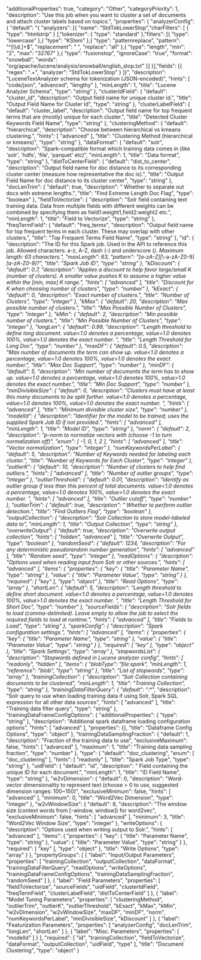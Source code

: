   "additionalProperties": true,
  "category": "Other",
  "categoryPriority": 1,
  "description": "Use this job when you want to cluster a set of documents and attach cluster labels based on topics.",
  "properties": {
    "analyzerConfig": {
      "default": "{ \"analyzers\": [{ \"name\": \"StdTokLowerStop\",\"charFilters\": [ { \"type\": \"htmlstrip\" } ],\"tokenizer\": { \"type\": \"standard\" },\"filters\": [{ \"type\": \"lowercase\" },{ \"type\": \"KStem\" },{ \"type\": \"patternreplace\", \"pattern\": \"^[\\\\d.]+$\", \"replacement\": \" \", \"replace\": \"all\" },{ \"type\": \"length\", \"min\": \"2\", \"max\": \"32767\" },{ \"type\": \"fusionstop\", \"ignoreCase\": \"true\", \"format\": \"snowball\", \"words\": \"org/apache/lucene/analysis/snowball/english_stop.txt\" }] }],\"fields\": [{ \"regex\": \".+\", \"analyzer\": \"StdTokLowerStop\" } ]}",
      "description": "LuceneTextAnalyzer schema for tokenization (JSON-encoded)",
      "hints": [
        "code/json",
        "advanced",
        "lengthy"
      ],
      "minLength": 1,
      "title": "Lucene Analyzer Schema",
      "type": "string"
    },
    "clusterIdField": {
      "default": "cluster_id",
      "description": "Output field name for unique cluster id.",
      "title": "Output Field Name for Cluster Id",
      "type": "string"
    },
    "clusterLabelField": {
      "default": "cluster_label",
      "description": "Output field name for top frequent terms that are (mostly) unique for each cluster.",
      "title": "Detected Cluster Keywords Field Name",
      "type": "string"
    },
    "clusteringMethod": {
      "default": "hierarchical",
      "description": "Choose between hierarchical vs kmeans clustering.",
      "hints": [
        "advanced"
      ],
      "title": "Clustering Method (hierarchical or kmeans)",
      "type": "string"
    },
    "dataFormat": {
      "default": "solr",
      "description": "Spark-compatible format which training data comes in (like 'solr', 'hdfs', 'file', 'parquet' etc)",
      "minLength": 1,
      "title": "Data format",
      "type": "string"
    },
    "distToCenterField": {
      "default": "dist_to_center",
      "description": "Output field name for doc distance to its corresponding cluster center (measure how representative the doc is).",
      "title": "Output Field Name for doc distance to its cluster center",
      "type": "string"
    },
    "docLenTrim": {
      "default": true,
      "description": " Whether to separate out docs with extreme lengths.",
      "title": "Find Extreme Length Doc Flag",
      "type": "boolean"
    },
    "fieldToVectorize": {
      "description": "Solr field containing text training data. Data from multiple fields with different weights can be combined by specifying them as field1:weight1,field2:weight2 etc.",
      "minLength": 1,
      "title": "Field to Vectorize",
      "type": "string"
    },
    "freqTermField": {
      "default": "freq_terms",
      "description": "Output field name for top frequent terms in each cluster. These may overlap with other clusters.",
      "title": "Top Frequent Terms Field Name",
      "type": "string"
    },
    "id": {
      "description": "The ID for this Spark job. Used in the API to reference this job. Allowed characters: a-z, A-Z, dash (-) and underscore (_). Maximum length: 63 characters.",
      "maxLength": 63,
      "pattern": "[a-zA-Z][_\\-a-zA-Z0-9]*[a-zA-Z0-9]?",
      "title": "Spark Job ID",
      "type": "string"
    },
    "kDiscount": {
      "default": 0.7,
      "description": "Applies a discount to help favor large/small K (number of clusters). A smaller value pushes K to assume a higher value within the [min, max] K range.",
      "hints": [
        "advanced"
      ],
      "title": "Discount for K when choosing number of clusters",
      "type": "number"
    },
    "kExact": {
      "default": 0,
      "description": "Exact number of clusters.",
      "title": "Number of Clusters",
      "type": "integer"
    },
    "kMax": {
      "default": 20,
      "description": "Max possible number of clusters.",
      "title": "Max Possible Number of Clusters",
      "type": "integer"
    },
    "kMin": {
      "default": 2,
      "description": "Min possible number of clusters.",
      "title": "Min Possible Number of Clusters",
      "type": "integer"
    },
    "longLen": {
      "default": 0.99,
      "description": "Length threshold to define long document. value<1.0 denotes a percentage, value=1.0 denotes 100%, value>1.0 denotes the exact number. ",
      "title": "Length Threshold for Long Doc",
      "type": "number"
    },
    "maxDF": {
      "default": 0.5,
      "description": "Max number of documents the term can show up. value<1.0 denotes a percentage, value=1.0 denotes 100%, value>1.0 denotes the exact number.",
      "title": "Max Doc Support",
      "type": "number"
    },
    "minDF": {
      "default": 5,
      "description": "Min number of documents the term has to show up. value<1.0 denotes a percentage, value=1.0 denotes 100%, value>1.0 denotes the exact number.",
      "title": "Min Doc Support",
      "type": "number"
    },
    "minDivisibleSize": {
      "default": 0,
      "description": "Clusters must have at least this many documents to be split further. value<1.0 denotes a percentage, value=1.0 denotes 100%, value>1.0 denotes the exact number. ",
      "hints": [
        "advanced"
      ],
      "title": "Minimum divisible cluster size",
      "type": "number"
    },
    "modelId": {
      "description": "Identifier for the model to be trained; uses the supplied Spark Job ID if not provided.",
      "hints": [
        "advanced"
      ],
      "minLength": 1,
      "title": "Model ID",
      "type": "string"
    },
    "norm": {
      "default": 2,
      "description": "p-norm to normalize vectors with (choose -1 to turn normalization off)",
      "enum": [
        -1,
        0,
        1,
        2
      ],
      "hints": [
        "advanced"
      ],
      "title": "Vector normalization",
      "type": "integer"
    },
    "numKeywordsPerLabel": {
      "default": 5,
      "description": "Number of Keywords needed for labeling each cluster.",
      "title": "Number of Keywords for Each Cluster",
      "type": "integer"
    },
    "outlierK": {
      "default": 10,
      "description": "Number of clusters to help find outliers.",
      "hints": [
        "advanced"
      ],
      "title": "Number of outlier groups",
      "type": "integer"
    },
    "outlierThreshold": {
      "default": 0.01,
      "description": "Identify as outlier group if less than this percent of total documents. value<1.0 denotes a percentage, value=1.0 denotes 100%, value>1.0 denotes the exact number. ",
      "hints": [
        "advanced"
      ],
      "title": "Outlier cutoff",
      "type": "number"
    },
    "outlierTrim": {
      "default": true,
      "description": " Whether to perform outlier detection.",
      "title": "Find Outliers Flag",
      "type": "boolean"
    },
    "outputCollection": {
      "description": "Solr Collection to store model-labeled data to",
      "minLength": 1,
      "title": "Output Collection",
      "type": "string"
    },
    "overwriteOutput": {
      "default": true,
      "description": "Overwrite output collection",
      "hints": [
        "hidden",
        "advanced"
      ],
      "title": "Overwrite Output",
      "type": "boolean"
    },
    "randomSeed": {
      "default": 1234,
      "description": "For any deterministic pseudorandom number generation",
      "hints": [
        "advanced"
      ],
      "title": "Random seed",
      "type": "integer"
    },
    "readOptions": {
      "description": "Options used when reading input from Solr or other sources.",
      "hints": [
        "advanced"
      ],
      "items": {
        "properties": {
          "key": {
            "title": "Parameter Name",
            "type": "string"
          },
          "value": {
            "title": "Parameter Value",
            "type": "string"
          }
        },
        "required": [
          "key"
        ],
        "type": "object"
      },
      "title": "Read Options",
      "type": "array"
    },
    "shortLen": {
      "default": 5,
      "description": "Length threshold to define short document. value<1.0 denotes a percentage, value=1.0 denotes 100%, value>1.0 denotes the exact number. ",
      "title": "Length Threshold for Short Doc",
      "type": "number"
    },
    "sourceFields": {
      "description": "Solr fields to load (comma-delimited). Leave empty to allow the job to select the required fields to load at runtime.",
      "hints": [
        "advanced"
      ],
      "title": "Fields to Load",
      "type": "string"
    },
    "sparkConfig": {
      "description": "Spark configuration settings.",
      "hints": [
        "advanced"
      ],
      "items": {
        "properties": {
          "key": {
            "title": "Parameter Name",
            "type": "string"
          },
          "value": {
            "title": "Parameter Value",
            "type": "string"
          }
        },
        "required": [
          "key"
        ],
        "type": "object"
      },
      "title": "Spark Settings",
      "type": "array"
    },
    "stopwordsList": {
      "description": "Stopwords defined in Lucene analyzer config",
      "hints": [
        "readonly",
        "hidden"
      ],
      "items": {
        "blobType": "file:spark",
        "minLength": 1,
        "reference": "blob",
        "type": "string"
      },
      "title": "List of stopwords",
      "type": "array"
    },
    "trainingCollection": {
      "description": "Solr Collection containing documents to be clustered",
      "minLength": 1,
      "title": "Training Collection",
      "type": "string"
    },
    "trainingDataFilterQuery": {
      "default": "*:*",
      "description": "Solr query to use when loading training data if using Solr, Spark SQL expression for all other data sources",
      "hints": [
        "advanced"
      ],
      "title": "Training data filter query",
      "type": "string"
    },
    "trainingDataFrameConfigOptions": {
      "additionalProperties": {
        "type": "string"
      },
      "description": "Additional spark dataframe loading configuration options",
      "hints": [
        "advanced"
      ],
      "properties": {},
      "title": "Dataframe Config Options",
      "type": "object"
    },
    "trainingDataSamplingFraction": {
      "default": 1,
      "description": "Fraction of the training data to use",
      "exclusiveMaximum": false,
      "hints": [
        "advanced"
      ],
      "maximum": 1,
      "title": "Training data sampling fraction",
      "type": "number"
    },
    "type": {
      "default": "doc_clustering",
      "enum": [
        "doc_clustering"
      ],
      "hints": [
        "readonly"
      ],
      "title": "Spark Job Type",
      "type": "string"
    },
    "uidField": {
      "default": "id",
      "description": " Field containing the unique ID for each document.",
      "minLength": 1,
      "title": "ID Field Name",
      "type": "string"
    },
    "w2vDimension": {
      "default": 0,
      "description": "Word-vector dimensionality to represent text (choose > 0 to use, suggested dimension ranges: 100~150)",
      "exclusiveMinimum": false,
      "hints": [
        "advanced"
      ],
      "minimum": 0,
      "title": "Word2Vec Dimension",
      "type": "integer"
    },
    "w2vWindowSize": {
      "default": 8,
      "description": "The window size (context words from [-window, window]) for word2vec",
      "exclusiveMinimum": false,
      "hints": [
        "advanced"
      ],
      "minimum": 3,
      "title": "Word2Vec Window Size",
      "type": "integer"
    },
    "writeOptions": {
      "description": "Options used when writing output to Solr.",
      "hints": [
        "advanced"
      ],
      "items": {
        "properties": {
          "key": {
            "title": "Parameter Name",
            "type": "string"
          },
          "value": {
            "title": "Parameter Value",
            "type": "string"
          }
        },
        "required": [
          "key"
        ],
        "type": "object"
      },
      "title": "Write Options",
      "type": "array"
    }
  },
  "propertyGroups": [
    {
      "label": "Input/Output Parameters",
      "properties": [
        "trainingCollection",
        "outputCollection",
        "dataFormat",
        "trainingDataFilterQuery",
        "readOptions",
        "writeOptions",
        "trainingDataFrameConfigOptions",
        "trainingDataSamplingFraction",
        "randomSeed"
      ]
    },
    {
      "label": "Field Parameters",
      "properties": [
        "fieldToVectorize",
        "sourceFields",
        "uidField",
        "clusterIdField",
        "freqTermField",
        "clusterLabelField",
        "distToCenterField"
      ]
    },
    {
      "label": "Model Tuning Parameters",
      "properties": [
        "clusteringMethod",
        "outlierTrim",
        "outlierK",
        "outlierThreshold",
        "kExact",
        "kMax",
        "kMin",
        "w2vDimension",
        "w2vWindowSize",
        "maxDF",
        "minDF",
        "norm",
        "numKeywordsPerLabel",
        "minDivisibleSize",
        "kDiscount"
      ]
    },
    {
      "label": "Featurization Parameters",
      "properties": [
        "analyzerConfig",
        "docLenTrim",
        "longLen",
        "shortLen"
      ]
    },
    {
      "label": "Misc. Parameters",
      "properties": [
        "modelId"
      ]
    }
  ],
  "required": [
    "id",
    "trainingCollection",
    "fieldToVectorize",
    "dataFormat",
    "outputCollection",
    "uidField",
    "type"
  ],
  "title": "Document Clustering",
  "type": "object"
}
